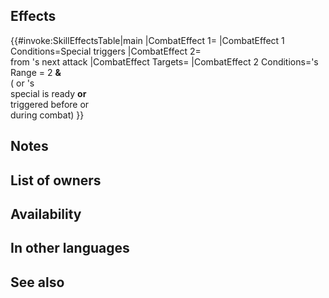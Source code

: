 {{Special
|tagid=SID_重装の聖氷
|intID=3613
|exclusive=0
|canUseWeapon={{WeaponList|exclude=Staff}}
|canUseMove={{MoveList|Armored}}
|cost=500
|cooldown=3
|effect=Boosts Special damage by 40% of unit's Res. If foe's Range = 2 and unit or foe's Special is ready or triggered before or during this combat, reduces damage from foe's next attack by 40% (once per combat; excluding area-of-effect Specials).
|required=Iceberg
|properties=random_owner,offensive_special
}}
==Effects==
{{#invoke:SkillEffectsTable|main
|CombatEffect 1={{Eft|Damage Boost|40% of {{Tgt|Unit}}'s Res}}
|CombatEffect 1 Conditions=Special triggers
|CombatEffect 2={{Eft|Damage Reduction|40%}}<br>from {{Tgt|Foe}}'s next attack
|CombatEffect Targets={{Tgt|Unit}}
|CombatEffect 2 Conditions={{Tgt|Foe}}'s Range = 2 '''&'''<br>({{Tgt|Unit}} or {{Tgt|Foe}}'s<br>special is ready '''or'''<br>triggered before or<br>during combat)
}}
==Notes==
{{DamageBoost}}
{{DamagePercentageReduction}}
==List of owners==
{{Skill Hero List}}
==Availability==
{{PassiveFocusList}}
{{PassiveDistributionList}}
{{PassiveCombatManualList}}
==In other languages==
{{OtherLanguages
|japanese=重装の聖氷
|german=Gerüsteter Frost
|spanishEU=Hielo blindado
|spanishLA=Hielo blindado
|french=Glace blindée
|italian=Gelo corazzato
|chineseTW=重裝之聖冰
|portuguese=Gelo blindado
}}
==See also==
{{See also skills|cond=SCategory='special' AND Exclusive='1' AND (Description LIKE '%of unit_s Res%' OR Description LIKE '%reduces damage from foe_s next attack%') OR (Description LIKE '%special is ready%' OR Description LIKE '%special%triggered before or during%') AND Exclusive='1' OR (SCategory='special' AND Name LIKE 'Armored%')}}
{{Specials Navbox}}